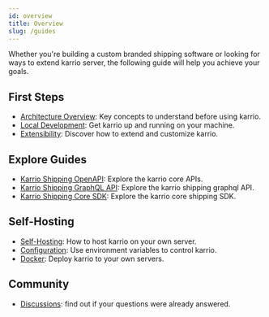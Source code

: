 ```yaml
---
id: overview
title: Overview
slug: /guides
---
```


Whether you're building a custom branded shipping software or
looking for ways to extend karrio server, the following guide
will help you achieve your goals.

## First Steps

- [Architecture Overview](/guides/architecture): Key concepts to understand before using karrio.
- [Local Development](/guides/development): Get karrio up and running on your machine.
- [Extensibility](/guides/extensibility): Discover how to extend and customize karrio.

## Explore Guides

- [Karrio Shipping OpenAPI](/guides/api): Explore the karrio core APIs.
- [Karrio Shipping GraphQL API](/guides/graphql): Explore the karrio shipping graphql API.
- [Karrio Shipping Core SDK](/guides/sdk): Explore the karrio core shipping SDK.

## Self-Hosting

- [Self-Hosting](/guides/self-hosting): How to host karrio on your own server.
- [Configuration](/guides/self-hosting/configuration): Use environment variables to control karrio.
- [Docker](/guides/self-hosting/docker): Deploy karrio to your own servers.

## Community

- [Discussions](https://github.com/karrioapi/karrio/discussions): find out if your questions were already answered.

